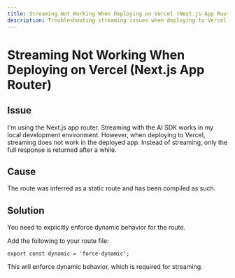 ```yaml
---
title: Streaming Not Working When Deploying on Vercel (Next.js App Router)
description: Troubleshooting streaming issues when deploying to Vercel with the Next.js App Router.
---
```


# Streaming Not Working When Deploying on Vercel (Next.js App Router)

## Issue

I'm using the Next.js app router. Streaming with the AI SDK works in my local development environment.
However, when deploying to Vercel, streaming does not work in the deployed app.
Instead of streaming, only the full response is returned after a while.

## Cause

The route was inferred as a static route and has been compiled as such.

## Solution

You need to explicitly enforce dynamic behavior for the route.

Add the following to your route file:

```tsx
export const dynamic = 'force-dynamic';
```

This will enforce dynamic behavior, which is required for streaming.
